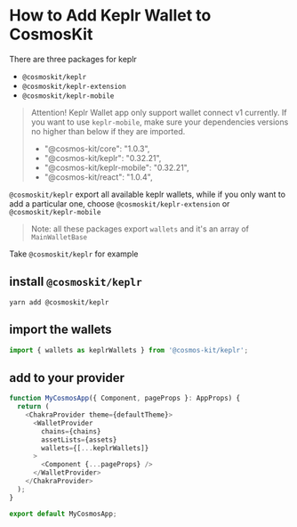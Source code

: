 # How to Add Keplr Wallet to CosmosKit

There are three packages for keplr

- `@cosmoskit/keplr`
- `@cosmoskit/keplr-extension`
- `@cosmoskit/keplr-mobile`

> Attention! Keplr Wallet app only support wallet connect v1 currently. If you want to use `keplr-mobile`, make sure your dependencies versions no higher than below if they are imported.
> 
>  -  "@cosmos-kit/core": "1.0.3",
>  -  "@cosmos-kit/keplr": "0.32.21",
>  -  "@cosmos-kit/keplr-mobile": "0.32.21",
>  -  "@cosmos-kit/react": "1.0.4",

`@cosmoskit/keplr` export all available keplr wallets, while if you only want to add a particular one, choose `@cosmoskit/keplr-extension` or `@cosmoskit/keplr-mobile`

> Note: all these packages export `wallets` and it's an array of `MainWalletBase`

Take `@cosmoskit/keplr` for example

## install `@cosmoskit/keplr`

```
yarn add @cosmoskit/keplr
```

## import the wallets

```js
import { wallets as keplrWallets } from '@cosmos-kit/keplr';
```

## add to your provider

```js
function MyCosmosApp({ Component, pageProps }: AppProps) {
  return (
    <ChakraProvider theme={defaultTheme}>
      <WalletProvider
        chains={chains}
        assetLists={assets}
        wallets={[...keplrWallets]}
      >
        <Component {...pageProps} />
      </WalletProvider>
    </ChakraProvider>
  );
}

export default MyCosmosApp;
```